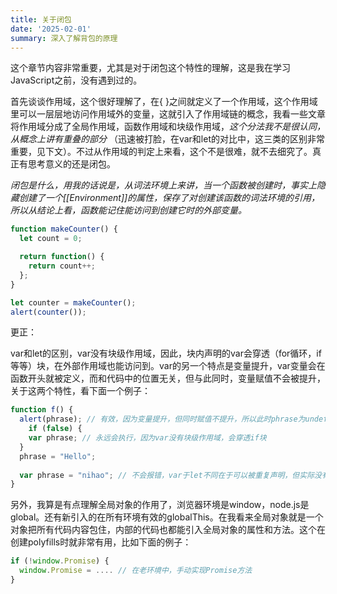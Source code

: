 ```yaml
---
title: 关于闭包
date: '2025-02-01'
summary: 深入了解背包的原理
---
```


这个章节内容非常重要，尤其是对于闭包这个特性的理解，这是我在学习JavaScript之前，没有遇到过的。

首先谈谈作用域，这个很好理解了，在{     }之间就定义了一个作用域，这个作用域里可以一层层地访问作用域外的变量，这就引入了作用域链的概念，我看一些文章将作用域分成了全局作用域，函数作用域和块级作用域，*这个分法我不是很认同，从概念上讲有重叠的部分* （迅速被打脸，在var和let的对比中，这三类的区别非常重要，见下文）。不过从作用域的判定上来看，这个不是很难，就不去细究了。真正有思考意义的还是闭包。

*闭包是什么，用我的话说是，从词法环境上来讲，当一个函数被创建时，事实上隐藏创建了一个[[Environment]]的属性，保存了对创建该函数的词法环境的引用，所以从结论上看，函数能记住能访问到创建它时的外部变量。* 

```javascript
function makeCounter() {
  let count = 0;

  return function() {
    return count++;
  };
}

let counter = makeCounter();
alert(counter());
```

更正：

var和let的区别，var没有块级作用域，因此，块内声明的var会穿透（for循环，if 等等）块，在外部作用域也能访问到。var的另一个特点是变量提升，var变量会在函数开头就被定义，而和代码中的位置无关，但与此同时，变量赋值不会被提升，关于这两个特性，看下面一个例子：

```javascript
function f() {
  alert(phrase); // 有效，因为变量提升，但同时赋值不提升，所以此时phrase为undefined
	if (false) {
    var phrase; // 永远会执行，因为var没有块级作用域，会穿透if块
  }
  phrase = "Hello";
  
  var phrase = "nihao"; // 不会报错，var于let不同在于可以被重复声明，但实际没有效果，取最早的声明为有效
}
```

另外，我算是有点理解全局对象的作用了，浏览器环境是window，node.js是global。还有新引入的在所有环境有效的globalThis。在我看来全局对象就是一个对象把所有代码内容包住，内部的代码也都能引入全局对象的属性和方法。这个在创建polyfills时就非常有用，比如下面的例子：

```javascript
if (!window.Promise) {
  window.Promise = .... // 在老环境中，手动实现Promise方法
}
```